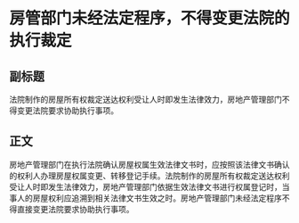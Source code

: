 # 房管部门未经法定程序，不得变更法院的执行裁定
## 副标题
法院制作的房屋所有权裁定送达权利受让人时即发生法律效力，房地产管理部门不得变更法院要求协助执行事项。
## 正文
房地产管理部门在执行法院确认房屋权属生效法律文书时，应按照该法律文书确认的权利人办理房屋权属变更、转移登记手续。法院制作的房屋所有权裁定送达权利受让人时即发生法律效力，房地产管理部门依据生效法律文书进行权属登记时，当事人的房屋权利应追溯到相关法律文书生效之时。房地产管理部门未经法定程序不得直接变更法院要求协助执行事项。